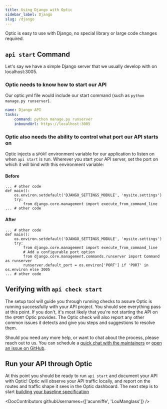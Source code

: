 ```yaml
---
title: Using Django with Optic
sidebar_label: Django
slug: /django
---
```


Optic is easy to use with Django, no special library or large code changes required.

## `api start` Command

Let's say we have a simple Django server that we usually develop with on localhost:3005.

### Optic needs to know how to start our API

Our optic.yml file would include our start command (such as `python manage.py runserver`).

``` yaml
name: Django API
tasks:
    command: python manage.py runserver
    inboundUrl: https://localhost:3005
```

### Optic also needs the ability to control what port our API starts on

Optic injects a `$PORT` environment variable for our application to listen on when `api start` is run. Wherever you start your API server, set the port on which it will bind with this environment variable:

#### Before
```
... # other code
def main():
    os.environ.setdefault('DJANGO_SETTINGS_MODULE', 'mysite.settings')
    try:
        from django.core.management import execute_from_command_line
... # other code
```

#### After
```
... # other code
def main():
    os.environ.setdefault('DJANGO_SETTINGS_MODULE', 'mysite.settings')
    try:
        from django.core.management import execute_from_command_line
        # Add a configurable port option
        from django.core.management.commands.runserver import Command as runserver
        runserver.default_port = os.environ['PORT'] if 'PORT' in os.environ else 3005
... # other code
```

## Verifying with `api check start`

The setup tool will guide you through running checks to assure Optic is running successfully with your API project. You should see everything pass at this point. If you don't, it's most likely that you're not starting the API on the `$PORT` Optic provides. The Optic check will also report any other common issues it detects and give you steps and suggestions to resolve them.

Should you need any more help, or want to chat about the process, please reach out to us. You can schedule a [quick chat with the maintainers](https://calendly.com/opticlabs/maintainer-office-hours) or [open an issue on GitHub](https://github.com/opticdev/optic/issues/new?title=API%20Init:%20).

## Run your API through Optic

At this point you should be ready to run `api start` and document your API with Optic! Optic will observe your API traffic locally, and report on the routes and traffic shape it sees in the Optic dashboard. The next step is to start [building your baseline specification](/docs/using/baseline)


<DocContributors githubUsernames={['acunniffe', 'LouManglass']} />
